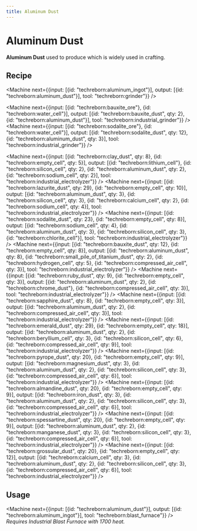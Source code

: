```yaml
---
title: Aluminum Dust
---
```


<ItemImage file="aluminum_dust" alt="aluminum Dust" size="200" />

# Aluminum Dust

**Aluminum Dust** used to produce <McItem slug="techreborn:aluminum_ingot"/> which is widely used in crafting.

## Recipe

<Machine next={{input: [{id: "techreborn:aluminum_ingot"}], output: [{id: "techreborn:aluminum_dust"}], tool: "techreborn:grinder"}} />

<Machine next={{input: [{id: "techreborn:bauxite_ore"}, {id: "techreborn:water_cell"}], output: [{id: "techreborn:bauxite_dust", qty: 2}, {id: "techreborn:aluminum_dust"}], tool: "techreborn:industrial_grinder"}} />
<Machine next={{input: [{id: "techreborn:sodalite_ore"}, {id: "techreborn:water_cell"}], output: [{id: "techreborn:sodalite_dust", qty: 12}, {id: "techreborn:aluminum_dust", qty: 3}], tool: "techreborn:industrial_grinder"}} />

<Machine next={{input: [{id: "techreborn:clay_dust", qty: 8}, {id: "techreborn:empty_cell", qty: 5}], output: [{id: "techreborn:lithium_cell"}, {id: "techreborn:silicon_cell", qty: 2}, {id: "techreborn:aluminum_dust", qty: 2}, {id: "techreborn:sodium_cell", qty: 2}], tool: "techreborn:industrial_electrolyzer"}} />
<Machine next={{input: [{id: "techreborn:lazurite_dust", qty: 29}, {id: "techreborn:empty_cell", qty: 10}], output: [{id: "techreborn:aluminum_dust", qty: 3}, {id: "techreborn:silicon_cell", qty: 3}, {id: "techreborn:calcium_cell", qty: 2}, {id: "techreborn:sodium_cell", qty: 4}], tool: "techreborn:industrial_electrolyzer"}} />
<Machine next={{input: [{id: "techreborn:sodalite_dust", qty: 23}, {id: "techreborn:empty_cell", qty: 8}], output: [{id: "techreborn:sodium_cell", qty: 4}, {id: "techreborn:aluminum_dust", qty: 3}, {id: "techreborn:silicon_cell", qty: 3}, {id: "techreborn:chlorite_cell"}], tool: "techreborn:industrial_electrolyzer"}} />
<Machine next={{input: [{id: "techreborn:bauxite_dust", qty: 12}, {id: "techreborn:empty_cell", qty: 8}], output: [{id: "techreborn:aluminum_dust", qty: 8}, {id: "techreborn:small_pile_of_titanium_dust", qty: 2}, {id: "techreborn:hydrogen_cell", qty: 5}, {id: "techreborn:compressed_air_cell", qty: 3}], tool: "techreborn:industrial_electrolyzer"}} />
<Machine next={{input: [{id: "techreborn:ruby_dust", qty: 9}, {id: "techreborn:empty_cell", qty: 3}], output: [{id: "techreborn:aluminum_dust", qty: 2}, {id: "techreborn:chrome_dust"}, {id: "techreborn:compressed_air_cell", qty: 3}], tool: "techreborn:industrial_electrolyzer"}} />
<Machine next={{input: [{id: "techreborn:sapphire_dust", qty: 8}, {id: "techreborn:empty_cell", qty: 3}], output: [{id: "techreborn:aluminum_dust", qty: 2}, {id: "techreborn:compressed_air_cell", qty: 3}], tool: "techreborn:industrial_electrolyzer"}} />
<Machine next={{input: [{id: "techreborn:emerald_dust", qty: 29}, {id: "techreborn:empty_cell", qty: 18}], output: [{id: "techreborn:aluminum_dust", qty: 2}, {id: "techreborn:beryllium_cell", qty: 3}, {id: "techreborn:silicon_cell", qty: 6}, {id: "techreborn:compressed_air_cell", qty: 9}], tool: "techreborn:industrial_electrolyzer"}} />
<Machine next={{input: [{id: "techreborn:pyrope_dust", qty: 20}, {id: "techreborn:empty_cell", qty: 9}], output: [{id: "techreborn:magnesium_dust", qty: 3}, {id: "techreborn:aluminum_dust", qty: 2}, {id: "techreborn:silicon_cell", qty: 3}, {id: "techreborn:compressed_air_cell", qty: 6}], tool: "techreborn:industrial_electrolyzer"}} />
<Machine next={{input: [{id: "techreborn:almandine_dust", qty: 20}, {id: "techreborn:empty_cell", qty: 9}], output: [{id: "techreborn:iron_dust", qty: 3}, {id: "techreborn:aluminum_dust", qty: 2}, {id: "techreborn:silicon_cell", qty: 3}, {id: "techreborn:compressed_air_cell", qty: 6}], tool: "techreborn:industrial_electrolyzer"}} />
<Machine next={{input: [{id: "techreborn:spessartine_dust", qty: 20}, {id: "techreborn:empty_cell", qty: 9}], output: [{id: "techreborn:aluminum_dust", qty: 2}, {id: "techreborn:manganese_dust", qty: 3}, {id: "techreborn:silicon_cell", qty: 3}, {id: "techreborn:compressed_air_cell", qty: 6}], tool: "techreborn:industrial_electrolyzer"}} />
<Machine next={{input: [{id: "techreborn:grossular_dust", qty: 20}, {id: "techreborn:empty_cell", qty: 12}], output: [{id: "techreborn:calcium_cell", qty: 3}, {id: "techreborn:aluminum_dust", qty: 2}, {id: "techreborn:silicon_cell", qty: 3}, {id: "techreborn:compressed_air_cell", qty: 6}], tool: "techreborn:industrial_electrolyzer"}} />

## Usage

<Machine next={{input: [{id: "techreborn:aluminum_dust"}], output: [{id: "techreborn:aluminum_ingot"}], tool: "techreborn:blast_furnace"}} />
_Requires Industrial Blast Furnace with 1700 heat._